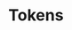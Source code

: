 
<Meta title="Docs/Become a Pilot team/4.Tokens" />

# Tokens

<ColorPalette>
  <ColorItem
    title="Neutral"
    subtitle="Grayscale"
    colors={{
      "--ax-bg-white": "#FFFFFF",
      Alabaster: "#F8F8F8",
      Concrete: "#F3F3F3",
    }}
  />
  <ColorItem
    title="theme.color.primary"
    subtitle="Coral"
    colors={{ WildWatermelon: Tokens.BgAccentSoft }}
  />
  <ColorItem
    title="theme.color.secondary"
    subtitle="Ocean"
    colors={{ DodgerBlue: "#1EA7FD" }}
  />
  <ColorItem
    title="theme.color.positive"
    subtitle="Green"
    colors={{
      Apple: "rgba(102,191,60,1)",
      Apple80: "rgba(102,191,60,.8)",
      Apple60: "rgba(102,191,60,.6)",
      Apple30: "rgba(102,191,60,.3)",
    }}
  />
  <ColorItem
    title="gradient"
    subtitle="Grayscale"
    colors={{
      Gradient: "linear-gradient(to right,white,black)",
    }}
  />
  <ColorItem
    title="gradient"
    subtitle="Grayscale"
    colors={["linear-gradient(65deg,white,black)"]}
  />
</ColorPalette>
